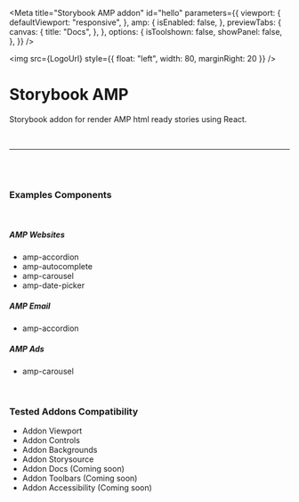 

<Meta
  title="Storybook AMP addon"
  id="hello"
  parameters={{
    viewport: {
      defaultViewport: "responsive",
    },
    amp: {
      isEnabled: false,
    },
    previewTabs: {
      canvas: {
        title: "Docs",
      },
    },
    options: {
      isToolshown: false,
      showPanel: false,
    },
  }}
/>

<img src={LogoUrl} style={{ float: "left", width: 80, marginRight: 20 }} />

# Storybook AMP

Storybook addon for render AMP html ready stories using React.

<br />

---

<br />
<br />

### Examples Components

<br />

##### AMP Websites
<ul>
  <li>
    <LinkTo kind="Components/Websites/amp-accordion" story="base">
      amp-accordion
    </LinkTo>
  </li>
  <li>
    <LinkTo kind="Components/Websites/amp-autocomplete" story="base">
      amp-autocomplete
    </LinkTo>
  </li>
  <li>
    <LinkTo kind="Components/Websites/amp-carousel" story="base">
      amp-carousel
    </LinkTo>
  </li>
  <li>
    <LinkTo kind="Components/Websites/amp-date-picker" story="base">
      amp-date-picker
    </LinkTo>
  </li>
</ul>

##### AMP Email
<ul>
  <li>
    <LinkTo kind="Components/Email/amp-accordion" story="base">
      amp-accordion
    </LinkTo>
  </li>
</ul>

##### AMP Ads
<ul>
  <li>
    <LinkTo kind="Components/Ads/amp-carousel" story="base">
      amp-carousel
    </LinkTo>
  </li>
</ul>


<br />

### Tested Addons Compatibility

<ul>
  <li>
    <LinkTo kind="Addons/Viewport" story="base">
      Addon Viewport
    </LinkTo>
  </li>
  <li>
    <LinkTo kind="Addons/Controls" story="base">
      Addon Controls
    </LinkTo>
  </li>
  <li>
    Addon Backgrounds
  </li>
  <li>
    Addon Storysource
  </li>
  <li>
    Addon Docs (Coming soon)
  </li>
  <li>
    Addon Toolbars (Coming soon)
  </li>
  <li>
    Addon Accessibility (Coming soon)
  </li>
</ul>
